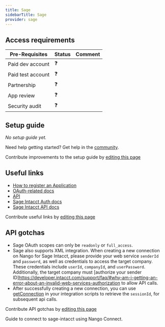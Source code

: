 ```yaml
---
title: Sage
sidebarTitle: Sage
provider: sage
---
```




<Overview />
<PreBuiltTooling />
<PreBuiltUseCases />

## Access requirements
| Pre-Requisites | Status | Comment|
| - | - | - |
| Paid dev account | ❓ |  |
| Paid test account | ❓ |  |
| Partnership | ❓ | |
| App review | ❓ |  |
| Security audit | ❓ | |


## Setup guide

_No setup guide yet._

<Tip>Need help getting started? Get help in the [community](https://nango.dev/slack).</Tip>

<Note>Contribute improvements to the setup guide by [editing this page](https://github.com/nangohq/nango/tree/master/docs-v2/integrations/all/sage.mdx)</Note>


## Useful links

-   [How to register an Application](https://developer.sage.com/accounting/guides/getting-started/client_app_registration/)
-   [OAuth-related docs](https://developer.sage.com/accounting/guides/authenticating/authentication/)
-   [API](https://developer.sage.com/accounting/reference/)
-   [Sage Intacct Auth docs](https://developer.intacct.com/web-services/your-first-api-calls/)
-   [Sage Intacct API docs](https://developer.intacct.com/api/)

<Note>Contribute useful links by [editing this page](https://github.com/nangohq/nango/tree/master/docs-v2/integrations/all/sage.mdx)</Note>

## API gotchas

-   Sage OAuth scopes can only be `readonly` or `full_access`.
-   Sage also supports XML integration. When creating a new connection on Nango for Sage Intacct, please provide your web service `senderId` and `password`, as well as credentials to access the target company. These credentials include `userId`, `companyId`, and `userPassword`. Additionally, the target company must [authorize your sender ID]https://developer.intacct.com/support/faq/#why-am-i-getting-an-error-about-an-invalid-web-services-authorization to allow API calls.
-   After successfully creating a new connection, you can use [getConnection](/reference/scripts#get-the-connection-credentials) in your integration scripts to retrieve the `sessionId`, for subsequent api calls.

<Note>Contribute API gotchas by [editing this page](https://github.com/nangohq/nango/tree/master/docs-v2/integrations/all/sage.mdx)</Note>

<Card title="Connect to sage-intacct" icon="link" href="/integrations/all/sage-intacct/connect" horizontal>
  Guide to connect to sage-intacct using Nango Connect.
</Card>
